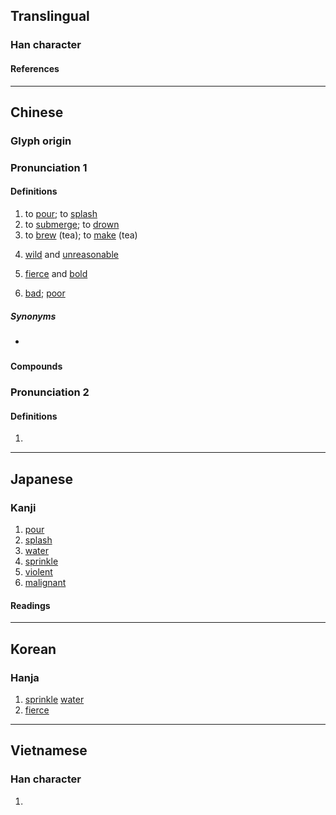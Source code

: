 {{also|泼|溌}}
{{character info}}
==Translingual==
{{Han simplified forms|潑|溌|泼|ex=y}}

===Han character===
{{Han char|rn=85|rad=水|as=12|sn=15|four=32147|canj=ENOE|ids=⿰氵發}}

====References====
{{Han ref|kx=0648.340|dkj=18225|dj=1058.180|hdz=31750.070|uh=6F51}}

----

==Chinese==
{{zh-forms|s=泼|alt=𣸍}}

===Glyph origin===
{{Han etym}}

===Pronunciation 1===
{{zh-pron
|m=pō
|c=put3
|h=pfs=phat;gd=pad5
|md=
|mn=phoah/phoat
|mn_note=phoah - vernacular; phoat - literary
|w=
|mc=y
|oc=y
|cat=a,n,v
}}

====Definitions====
{{zh-hanzi}}

# to [[pour]]; to [[splash]]
# to [[submerge]]; to [[drown]]
# to [[brew]] (tea); to [[make]] (tea)
# {{lb|zh|literary|or in compounds}} [[wild]] and [[unreasonable]]
# {{lb|zh|literary|or in compounds}} [[fierce]] and [[bold]]
# {{lb|zh|literary|or in compounds}} [[bad]]; [[poor]]

=====Synonyms=====
* {{s|fierce and bold}} {{zh-l|凶悍}}

====Compounds====
{{zh-der|天真活潑|惡言潑語|性潑凶頑|如湯潑雪|潑辣|潑皮賴虎|瓢潑|村聲潑嗓|潑包婁|撒潑打滾|潑做|潑潑剌剌|潑說|放刁撒潑|潑墨山水|潑聲|潑悍|潑才|潑醅|潑剌剌|潑天也似|窮身潑命|潑皮無賴|潑賤煙花|潑潑撒撒|潑賤|活潑|潑賴|潑實|放乖潑|潑皮貨|潑墨人物|漂潑|灑潑|潑灑|潑男女|放潑|潑醋|潑丟潑養|打滾撒潑|潑無徒|潑毛神|潑賤人|潑花團|潑魔|潑腳子貨|潑冷水|潑物|潑天|潑火|潑浪鼓|潑水|潑水難收|潑殘生|潑婦|潑髒水|潑風刀|潑辣貨|潑賸飯|潑言語|潑腳|潑聲浪氣|潑聲浪嗓|潑猴|潑煙花|潑油救火|潑水節|潑性命|潑天大膽|潑剌|潑出膽子|活活潑潑|村潑|潑哭潑鬧|撒潑放刁|潑皮|撒潑|潑墨|潑毛團|風潑|馬前潑水|潑雨;Hakka}}

===Pronunciation 2===
{{zh-pron
|m=bō
|cat=
}}

====Definitions====
{{zh-hanzi}}

# {{zh-only|潑潑|tr=bōbō|[[wiggling]] of [[fish]]'s [[tail]]}}

{{zh-cat|Intermediate}}

----

==Japanese==

===Kanji===
{{ja-kanji|grade=|rs=水12|shin=溌}}

# [[pour]]
# [[splash]]
# [[water]]
# [[sprinkle]]
# [[violent]]
# [[malignant]]

====Readings====
{{ja-readings
|goon=はち
|kanon=はつ
|kun=もる, とびちる, そそ-ぐ
}}

----

==Korean==

===Hanja===
{{ko-hanja|물뿌리다|물뿌릴|발}}

# [[sprinkle]] [[water]]
# [[fierce]]

----

==Vietnamese==

===Han character===
{{vi-readings|rs=水12|reading=bát}}

# {{rfdef|vi|sort=水12}}

{{cln|vi|Han tu}}